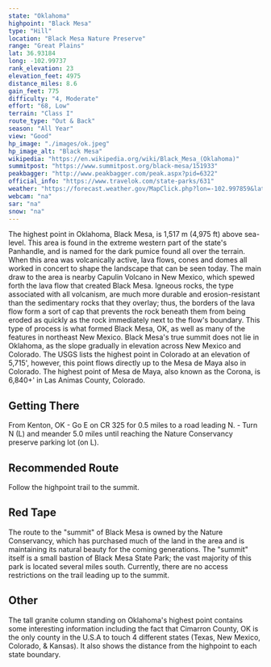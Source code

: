 ```yaml
---
state: "Oklahoma"
highpoint: "Black Mesa"
type: "Hill"
location: "Black Mesa Nature Preserve"
range: "Great Plains"
lat: 36.93184
long: -102.99737
rank_elevation: 23
elevation_feet: 4975
distance_miles: 8.6
gain_feet: 775
difficulty: "4, Moderate"
effort: "68, Low"
terrain: "Class I"
route_type: "Out & Back"
season: "All Year"
view: "Good"
hp_image: "./images/ok.jpeg"
hp_image_alt: "Black Mesa"
wikipedia: "https://en.wikipedia.org/wiki/Black_Mesa_(Oklahoma)"
summitpost: "https://www.summitpost.org/black-mesa/151933"
peakbagger: "http://www.peakbagger.com/peak.aspx?pid=6322"
official_info: "https://www.travelok.com/state-parks/631"
weather: "https://forecast.weather.gov/MapClick.php?lon=-102.997859&lat=36.931838"
webcam: "na"
sar: "na"
snow: "na"
---
```


The highest point in Oklahoma, Black Mesa, is 1,517 m (4,975 ft) above sea-level. This area is found in the extreme western part of the state's Panhandle, and is named for the dark pumice found all over the terrain. When this area was volcanically active, lava flows, cones and domes all worked in concert to shape the landscape that can be seen today. The main draw to the area is nearby Capulin Volcano in New Mexico, which spewed forth the lava flow that created Black Mesa. Igneous rocks, the type associated with all volcanism, are much more durable and erosion-resistant than the sedimentary rocks that they overlay; thus, the borders of the lava flow form a sort of cap that prevents the rock beneath them from being eroded as quickly as the rock immediately next to the flow's boundary. This type of process is what formed Black Mesa, OK, as well as many of the features in northeast New Mexico. Black Mesa's true summit does not lie in Oklahoma, as the slope gradually in elevation across New Mexico and Colorado. The USGS lists the highest point in Colorado at an elevation of 5,715', however, this point flows directly up to the Mesa de Maya also in Colorado. The highest point of Mesa de Maya, also known as the Corona, is 6,840+' in Las Animas County, Colorado.

## Getting There
From Kenton, OK - Go E on CR 325 for 0.5 miles to a road leading N. - Turn N (L) and meander 5.0 miles until reaching the Nature Conservancy preserve parking lot (on L).

## Recommended Route
Follow the highpoint trail to the summit.

## Red Tape
The route to the "summit" of Black Mesa is owned by the Nature Conservancy, which has purchased much of the land in the area and is maintaining its natural beauty for the coming generations. The "summit" itself is a small bastion of Black Mesa State Park; the vast majority of this park is located several miles south. Currently, there are no access restrictions on the trail leading up to the summit.

## Other
The tall granite column standing on Oklahoma's highest point contains some interesting information including the fact that Cimarron County, OK is the only county in the U.S.A to touch 4 different states (Texas, New Mexico, Colorado, & Kansas). It also shows the distance from the highpoint to each state boundary.
